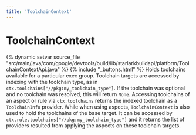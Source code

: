 ```yaml
---
title: 'ToolchainContext'
---
```


# ToolchainContext

{% dynamic setvar source_file "src/main/java/com/google/devtools/build/lib/starlarkbuildapi/platform/ToolchainContextApi.java" %}
{% include "\_buttons.html" %}
Holds toolchains available for a particular exec group. Toolchain targets are accessed by indexing with the toolchain type, as in `ctx.toolchains["//pkg:my_toolchain_type"]`. If the toolchain was optional and no toolchain was resolved, this will return `None`. Accessing toolchains of an aspect or rule via `ctx.toolchains` returns the indexed toolchain as a `ToolchainInfo` provider. While when using aspects, `ToolchainContext` is also used to hold the toolchains of the base target. It can be accessed by `ctx.rule.toolchains["//pkg:my_toolchain_type"]` and it returns the list of providers resulted from applying the aspects on these toolchain targets.
